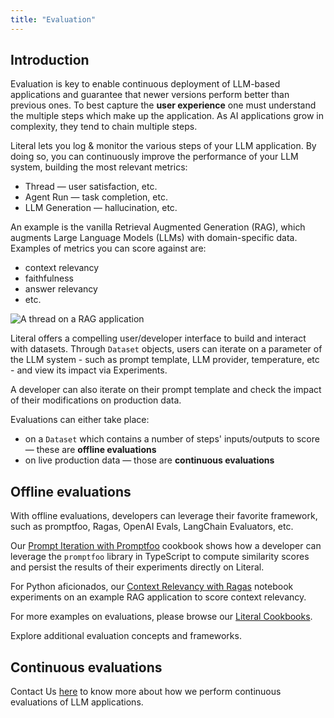 ```yaml
---
title: "Evaluation"
---
```


## Introduction

Evaluation is key to enable continuous deployment of LLM-based applications and guarantee that newer
versions perform better than previous ones. To best capture the **user experience** one must understand the
multiple steps which make up the application. As AI applications grow in complexity, they tend to chain 
multiple steps.

Literal lets you log & monitor the various steps of your LLM application. By doing so, you can continuously improve the performance of your LLM system, building the most relevant metrics:
- Thread &mdash; user satisfaction, etc.
- Agent Run &mdash; task completion, etc.
- LLM Generation &mdash; hallucination, etc.

An example is the vanilla Retrieval Augmented Generation (RAG), which augments Large Language Models
(LLMs) with domain-specific data. Examples of metrics you can score against are:
- context relevancy
- faithfulness
- answer relevancy
- etc.

<Frame caption="Vanilla RAG Thread">
  <img src="/images/rag-thread.png" alt="A thread on a RAG application" />
</Frame>

Literal offers a compelling user/developer interface to build and interact with datasets.
Through `Dataset` objects, users can iterate on a parameter of the LLM system - such as prompt template, LLM provider, temperature, etc - and view its impact via Experiments. 

A developer can also iterate on their prompt template and check the impact of their
modifications on production data. 

Evaluations can either take place:
- on a `Dataset` which contains a number of steps' inputs/outputs to score &mdash; these are **offline evaluations**
- on live production data &mdash; those are **continuous evaluations**


## Offline evaluations

With offline evaluations, developers can leverage their favorite framework, such as
promptfoo, Ragas, OpenAI Evals, LangChain Evaluators, etc.

Our [Prompt Iteration with Promptfoo](https://github.com/Chainlit/literal-cookbook/tree/main/evaluation/typescript/prompt-iteration-promptfoo)
cookbook shows how a developer can leverage the `promptfoo` library in TypeScript to
compute similarity scores and persist the results of their experiments directly on Literal. 

For Python aficionados, our [Context Relevancy with Ragas](https://github.com/Chainlit/literal-cookbook/tree/main/evaluation/python) notebook experiments on an example RAG
application to score context relevancy.

For more examples on evaluations, please browse our [Literal Cookbooks](https://github.com/Chainlit/literal-cookbook/tree/main/evaluation).

<Card title="Evaluation - Literal Cookbooks" icon="github" href="https://github.com/Chainlit/literal-cookbook/tree/main/evaluation">
Explore additional evaluation concepts and frameworks.
</Card>

## Continuous evaluations

Contact Us [here](https://cal.com/dan-constantini/15min) to know more about how we perform continuous
evaluations of LLM applications.
